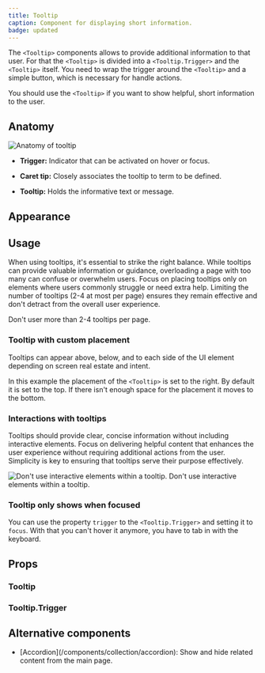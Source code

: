 ```yaml
---
title: Tooltip
caption: Component for displaying short information.
badge: updated
---
```


The `<Tooltip>` components allows to provide additional information to that user. For that the `<Tooltip>` is divided into a `<Tooltip.Trigger>` and the `<Tooltip>` itself. You need to wrap the trigger around the `<Tooltip>` and a simple button, which is necessary for handle actions.

You should use the `<Tooltip>` if you want to show helpful, short information to the user.

## Anatomy

<Image
  src="/tooltip/tooltip-anatomy.jpg"
  alt="Anatomy of tooltip"
  width={800}
  height={550}
  className="mx-auto block"
/>

- **Trigger:** Indicator that can be activated on hover or focus.

- **Caret tip:** Closely associates the tooltip to term to be defined.

- **Tooltip:** Holds the informative text or message.

## Appearance

<AppearanceDemo component={title} />

<AppearanceTable component={title} />

## Usage

When using tooltips, it's essential to strike the right balance. While tooltips can provide valuable information or guidance, overloading a page with too many can confuse or overwhelm users. Focus on placing tooltips only on elements where users commonly struggle or need extra help. Limiting the number of tooltips (2-4 at most per page) ensures they remain effective and don't detract from the overall user experience.

<Dont>
  <Dont.Description>
    Don't user more than 2-4 tooltips per page.
  </Dont.Description>
</Dont>

### Tooltip with custom placement

Tooltips can appear above, below, and to each side of the UI element depending on screen real estate and intent.

In this example the placement of the `<Tooltip>` is set to the right. By default it is set to the top. If there isn't enough space for the placement it moves to the bottom.

<ComponentDemo file="./tooltip-placement.demo.tsx" />

### Interactions with tooltips

Tooltips should provide clear, concise information without including interactive elements. Focus on delivering helpful content that enhances the user experience without requiring additional actions from the user. Simplicity is key to ensuring that tooltips serve their purpose effectively.

<Dont>
  <Dont.Figure>
    <Image
      width={700}
      height={700}
      unoptimized
      src="/tooltip/tooltip-dont-link.jpg"
      alt="Don't use interactive elements within a tooltip."
    />
  </Dont.Figure>
  <Dont.Description>
    Don't use interactive elements within a tooltip.
  </Dont.Description>
</Dont>

### Tooltip only shows when focused

You can use the property `trigger` to the `<Tooltip.Trigger>` and setting it to `focus`. With that you can't hover it anymore, you have to tab in with the keyboard.

<ComponentDemo file="./tooltip-focus.demo.tsx" />

## Props

<StorybookHintMessage component={title} />

### Tooltip

<PropsTable component={title} />

### Tooltip.Trigger

<PropsTable component="TooltipTrigger" />

## Alternative components

<ul>
  <li>
    [Accordion](/components/collection/accordion): Show and hide related content
    from the main page.
  </li>
</ul>
